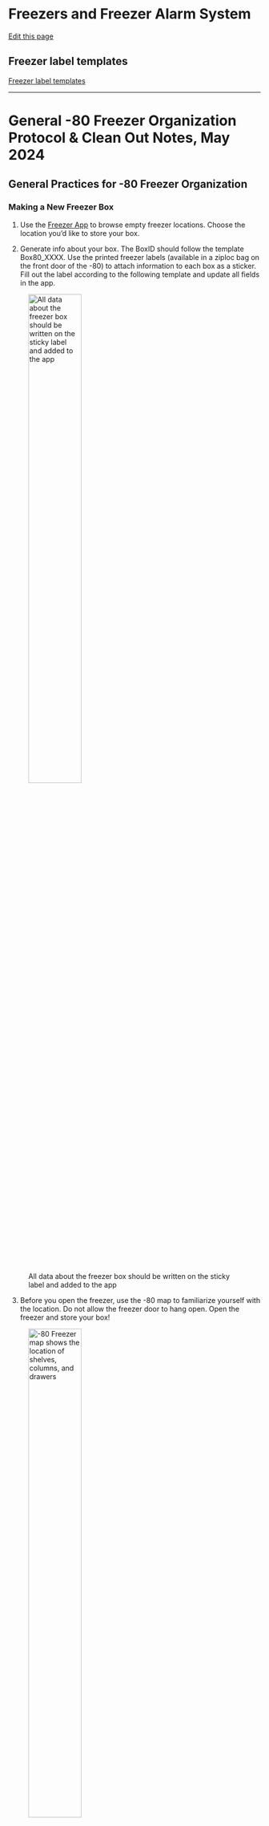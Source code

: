 # Freezers and Freezer Alarm System

[Edit this page](https://github.com/DrK-Lo/lotterhoslabprotocols/edit/main/general_freezer.qmd)

## Freezer label templates
[Freezer label templates](https://docs.google.com/document/d/1y95bF5IQMGFSCfTUCk1OnI5jtjNqxD5a/edit?usp=drive_web&ouid=101963378098496858465&rtpof=true)

------------------------------------------------------------------------


# General -80 Freezer Organization Protocol & Clean Out Notes, May 2024

## General Practices for -80 Freezer Organization {.unnumbered}

### Making a New Freezer Box

1.  Use the [Freezer App](https://www.appsheet.com/start/e6f5dbe8-90f2-464a-833f-2781c5adee2b#appName=LotterhosLabFreezerDatabase-6377443&group=%5B%5D&page=fastTable&sort=%5B%7B%22Column%22%3A%22Minus80_Location%22%2C%22Order%22%3A%22Ascending%22%7D%5D&table=boxlocations&view=Quick+add%2Fdelete) to browse empty freezer locations. Choose the location you'd like to store your box. 

2.  Generate info about your box. The BoxID should follow the template Box80_XXXX. Use the printed freezer labels (available in a ziploc bag on the front door of the -80) to attach information to each box as a sticker. Fill out the label according to the following template and update all fields in the app. 

![All data about the freezer box should be written on the sticky label and added to the app](img/freezer_labels.jpeg){width=50%}

3.  Before you open the freezer, use the -80 map to familiarize yourself with the location. Do not allow the freezer door to hang open. Open the freezer and store your box! 

![-80 Freezer map shows the location of shelves, columns, and drawers](img/freezer_map.jpeg){width=50%}

4.  Make sure all data looks complete by checking the [Freezer Database](https://docs.google.com/spreadsheets/d/12TA0x9hPe6B8G34A2ID93ebjxdaGcEiMHAAajCyuQqo/edit?pli=1#gid=1549392210). If so, you're good to go!

### Deleting & Removing a Freezer Box

1.  When deleting a freezer box, use the [Freezer App](https://www.appsheet.com/start/e6f5dbe8-90f2-464a-833f-2781c5adee2b#appName=LotterhosLabFreezerDatabase-6377443&group=%5B%5D&page=fastTable&sort=%5B%7B%22Column%22%3A%22Minus80_Location%22%2C%22Order%22%3A%22Ascending%22%7D%5D&table=boxlocations&view=Quick+add%2Fdelete) Quick Add/Delete menu to select and remove your box. Alternatively, you can locate the box through Minus80_Location or All Boxes menus, then change the "Discarded" option to TRUE AND remove the location affiliated with the box. 

2.  Make sure all data looks updated by checking the [Freezer Database](https://docs.google.com/spreadsheets/d/12TA0x9hPe6B8G34A2ID93ebjxdaGcEiMHAAajCyuQqo/edit?pli=1#gid=1549392210). If so, you're good to go!


## Clean Out Notes, May 21 2024 (Katie, Madeline, Camille, Lee) {.unnumbered}

1.  The first thing we did is review the [New Freezer App](https://www.appsheet.com/start/e6f5dbe8-90f2-464a-833f-2781c5adee2b#appName=LotterhosLabFreezerDatabase-6377443&group=%5B%5D&page=fastTable&sort=%5B%7B%22Column%22%3A%22Minus80_Location%22%2C%22Order%22%3A%22Ascending%22%7D%5D&table=boxlocations&view=Quick+add%2Fdelete) and located any unmapped boxes or boxes that we want to discard. We also checked the data [Freezer Database Spreadsheet](https://docs.google.com/spreadsheets/d/12TA0x9hPe6B8G34A2ID93ebjxdaGcEiMHAAajCyuQqo/edit?pli=1#gid=1549392210). Katie can approve access to the Freezer App and Database.

2.  When we first opened the freezer, Katie scraped the ice from all of the shelf doors and handles. We had some ice build up around the seal, so we brushed it gently. When removing ice from the seal, do NOT use the sharp edge of the blade, this can cause nicks in the seal. We removed as much excess frost as possible. 

![Katie scraping ice off of the shelf doors](img/scraping_ice.jpeg){width=50%}

![Scrape the ice fully off of the doors](img/remove_ice.jpeg){width=50%}

![Make sure to be very careful near the seals, do not make nicks with the sharp edge](img/frost_near_seal.jpeg){width=50%}


3.  Then we discarded boxes that we didn't have any data for (Unmapped Boxes section in app). One trick for opening shelves that are tightly sealed from the frost is to use the ice scraper like a crowbar (wiggle up and down, then pull the shelf out).

![Use the ice scraper to help remove stubborn frozen drawers](img/frozen_drawer.jpeg){width=50%}

4.   When we removed the boxes from the freezer, we removed all tape and labels, disposed of vials in the trash, and left the old boxes out to thaw. For this part, it was helpful to have one person on the data calling out the box numbers, one person at the freezer pulling out the shelves and placing them in a cooler on ice, and a third & fourth person emptying the vials, pulling off the tape, and stacking the boxes. Confirm each box was correctly removed from the app before tossing the vials. 

![Let the empty boxes dry out after removing from freezer. Remove all tape labels.](img/empty_boxes.jpeg){width=50%}

5.   We consolidated bags as much as possible, changing the "Discard" status to TRUE for bags and boxes that no longer exist. This keeps a record of the boxes that were discarded. 

------------------------------------------------------------------------


## -80C Serial Number (Katie fix this later)

![](img/freezer_80serial.jpg){alt=""}
------------------------------------------------------------------------

**NU contact**: Dennis Todd. Email Dennis to update the list of users who have access and are on the call list.

Here is the link for the Rees system: http://NOR926.ReesCloud.net

Your logins are first initial, last name/names. All lowercase with no spaces or extra characters, just letters.

## [**Phone alarm handling instructions**](https://github.com/DrK-Lo/lotterhoslabprotocols/blob/main/img/freezer_Phone_Alarm.pdf) {.unnumbered}

## [**Instructions for inhibiting the alarm**](https://github.com/DrK-Lo/lotterhoslabprotocols/blob/main/img/freezer_InhibitAlarm.pdf) {.unnumbered}

-   Your pin codes to acknowledge alarms received on your phone is last 4 digits of your contact numbers

-   Add the alarm phone to your list of contacts: the phone number that would be calling is Node 2 Phone 16176081423

-   When you log in, our freezers are labeled 120 (the -20C in Edwards) and 121 (the -80C in Edwards)

**The alarm will go off when the freezer rises above -70C**



## **If you plan on loading samples in the freezer** {.unnumbered}

-   Click on "Manage Alarm"

-   Disable the alarm for an hour or so (there is a max that is allowable, but not sure what it is).

-   Please be careful not to let the temperature drop while you are loading samples. If the temperature reaches -65C, wait until it gets back up to -75C before you load more samples. It puts a lot of stress on the freezer.

## **If you plan to defrost the freezer** {.unnumbered}

We need to contact Dennis Todd to request a 24hr+ freezer alarm shutoff.

![](img/freezerimage.png){alt=""}

![](img/freezerinhibit.png){alt=""}

## **Defrosting the -80C freezer** {.unnumbered}

[CryoCube-F570 operating manual](https://github.com/DrK-Lo/lotterhoslabprotocols/files/7305953/Freezers_Operating-manual_CryoCube-F570n-h-hw.pdf)

### **To do ahead of time:** {.unnumbered}

1.  Find a backup freezer for the samples and confirm that there's enough space for all contents of our freezer; check the dimensions of the available shelves in the backup freezer to see if it is the same as ours (ideally, transfer whole racks to the equivalent shelf & rack position on the backup freezer to save time and avoid messing up the inventory).

2.  Find help - defrosting can be done by one person, but having a second pair of hands is very helpful and strongly recommended.

3.  Familiarize yourself with the protocol to disable freezer alarms (see above), with the materials that need to be on hand to defrost & clean the freezer and the overall protocol/timeline described below.

### **The day of transfer/defrost:** {.unnumbered}

4.  Before you begin, double-check that the backup freezer(s)' alarm was disabled (see above instructions); request that our alarm is disabled remotely for 24h by emailing Dennis Todd \@ northeastern; gather:

-   Freezer mittens

-   Lab cart

-   A mop or large towel

-   'Wet floor' sign

-   A cooler or large styrofoam box for lose boxes/bags

-   A bucket to collect water

-   Clean cloths to wipe the freezer

5.  **WEARING FREEZER MITTENS**, transfer whole racks to the backup freezer: place all 5 racks from one shelf on our lab cart; roll the cart to the backup freezer and place them on **the equivalent shelf and in the same order as they were on our freezer**. Do this one shelf at the time until the freezer is empty.

> Transfer racks in and out of freezers carefully but quickly to minimize temp rising - note that the drawers slide open, so keep the racks horizontal; monitor both freezer's temp as you transfer - shouldn't rise above -65oC.

6.  Once empty:

-   Put up a "wet floor" sign,

-   Close the CO2 cylinder valve,

-   Switch off the local alarm box located on top of the freezer,

-   Unlock the switch locking plate (front-bottom-right side of the freezer) and switch off the battery (top) and the main (bottom) switches,

-   Unplug the freezer from the wall,

-   Open all doors and let the freezer defrost, use a bucket to catch water dripping from the doors, use a mop to dry up the puddles.

7.  Once defrosted: wipe the whole interior of the freezer, the inner and outer doors and the seal using clean microfiber cloths (under the lab sink) until completely dry.

8.  Reverse to bring freezer back up: close all doors, plug freezer back up, switch on main switch/battery switch and lock up the locking plate, switch on alarm box up on top of the freezer. Monitor temperature to ensure that it is appropriately decreasing all the way to -80oC.

> During this stage, the freezer alarm may go off (not the alarms associated with the remote system), just mute it using the door pannel keys.

### **Refill our freezer** {.unnumbered}
**Note:** (At least 24h after temp is back to -80oC on the empty freezer)

9.  Disable our freezer alarm for 1h (instructions above). Set a timer for yourself for 55 min because you might need to extend alarm cancellation. Check with the host lab on whether the alarm on the backup freezer needs to be disabled.

10.  **WEARING FREEZER MITTENS** Transfer freezer racks back and ensure they are placed back on the freezer position (shelf & row) where they before - so it continues to match the freezer database. Leave one or two empty racks in the freezer for new boxes. **Monitor** The temperature of both freezers during retrieval to ensure it does not raise above 65oC.

11.  If you need to take a break to allow the temperature to drop, remember to **extend the alarm cancellation for another hour**.

12.  Once all samples are back, wait around and make sure that the freezer temp drops down to -80oC.

### ***Example timeline:*** {.unnumbered}

October 2021 defrost (Thais, Sara and Alan):

-   OGL was able to hold our samples (**MUST** coordinate with OGL personnel ahead of time); OGL's freezers was completely empty, and shelves have the same dimensions as ours (plus an extra shelf); their freezer was not hooked up to an alarme system at the time.

-   We were able to transfer all racks to the equivalent positions into the backup freezer (one shelf at the time) without needing to wait too long for the temperature to stabilize. Because the backup freezer was empty, the temp rose to -58oC when we transferred the first shelf/5 racks.

-   Our freezer was defrosted, cleaned/dried and turned back on within 2 hours.

-   Transfer-defrost-cleaning took from 11am to 2pm.

-   Temp down to -80oC within another 2-3 hours (all done by 5pm).

-   The CO2 valve was reopened the following day.

-   The following week, we transferred the racks back. Temp went up to 65oC after 3 shelves were tranferred so we took 1h break, then tranferred the remaining racks and samples.

-   Took about 2h for the temp to go back down to -80oC (freezer alarm went off once).

## **Freezer maintenance and emergency repair** {.unnumbered}

Maintenance has been done with: https://alertscientific.com/ - THEY DO NOT RESPOND FAST

We have also used Shon Scientific http://shonsscientific.com/ - THEY RESPOND FAST

Ryan also recommends www.minuseleven.com



## Freezer Trouble Shooting

Look at the error on the freezer and check the freezer manual (on the shelf in the lab with other manuals) for the troubleshooting code

![](https://github.com/DrK-Lo/lotterhoslabprotocols/blob/main/img/freezer_error.jpg) 


